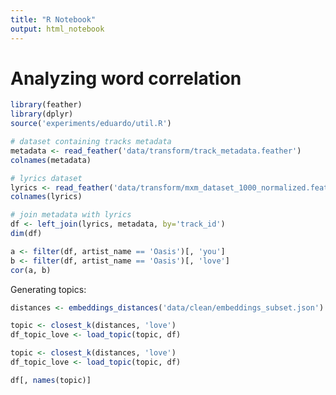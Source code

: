 ```yaml
---
title: "R Notebook"
output: html_notebook
---
```


# Analyzing word correlation

```r
library(feather)
library(dplyr)
source('experiments/eduardo/util.R')
```

```r
# dataset containing tracks metadata
metadata <- read_feather('data/transform/track_metadata.feather')
colnames(metadata)
```

```r
# lyrics dataset
lyrics <- read_feather('data/transform/mxm_dataset_1000_normalized.feather')
colnames(lyrics)
```

```r
# join metadata with lyrics
df <- left_join(lyrics, metadata, by='track_id')
dim(df)
```

```r
a <- filter(df, artist_name == 'Oasis')[, 'you']
b <- filter(df, artist_name == 'Oasis')[, 'love']
cor(a, b)
```


Generating topics:

```r
distances <- embeddings_distances('data/clean/embeddings_subset.json')

topic <- closest_k(distances, 'love')
df_topic_love <- load_topic(topic, df)

topic <- closest_k(distances, 'love')
df_topic_love <- load_topic(topic, df)
```

```r

df[, names(topic)]
```

